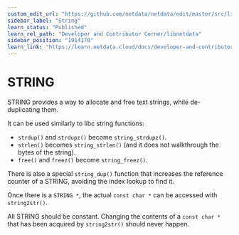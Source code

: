 ```yaml
---
custom_edit_url: "https://github.com/netdata/netdata/edit/master/src/libnetdata/string/README.md"
sidebar_label: "String"
learn_status: "Published"
learn_rel_path: "Developer and Contributor Corner/libnetdata"
sidebar_position: "1914170"
learn_link: "https://learn.netdata.cloud/docs/developer-and-contributor-corner/libnetdata/string"
---
```


# STRING

STRING provides a way to allocate and free text strings, while de-duplicating them.

It can be used similarly to libc string functions:

 - `strdup()` and `strdupz()` become `string_strdupz()`.
 - `strlen()` becomes `string_strlen()` (and it does not walkthrough the bytes of the string).
 - `free()` and `freez()` become `string_freez()`.

There is also a special `string_dup()` function that increases the reference counter of a STRING, avoiding the
index lookup to find it.

Once there is a `STRING *`, the actual `const char *` can be accessed with `string2str()`.

All STRING should be constant. Changing the contents of a `const char *` that has been acquired by `string2str()` should never happen. 
